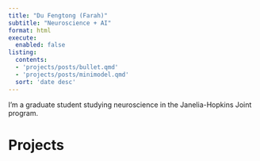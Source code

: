 ```yaml
---
title: "Du Fengtong (Farah)"
subtitle: "Neuroscience + AI"
format: html
execute: 
  enabled: false
listing: 
  contents: 
  - 'projects/posts/bullet.qmd'
  - 'projects/posts/minimodel.qmd'
  sort: 'date desc'
---
```


I'm a graduate student studying neuroscience in the Janelia-Hopkins Joint program.

# Projects
